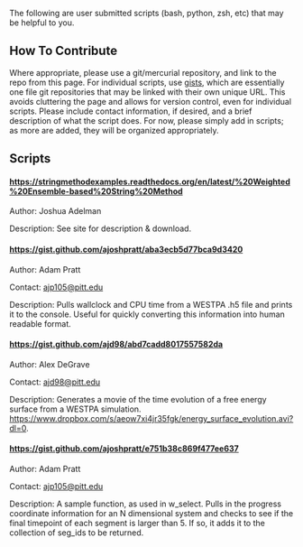 The following are user submitted scripts (bash, python, zsh, etc) that may be helpful to you.

== How To Contribute ==

Where appropriate, please use a git/mercurial repository, and link to the repo from this page. For individual scripts, use [https://gist.github.com/ gists], which are essentially one file git repositories that may be linked with their own unique URL. This avoids cluttering the page and allows for version control, even for individual scripts. Please include contact information, if desired, and a brief description of what the script does. For now, please simply add in scripts; as more are added, they will be organized appropriately.

== Scripts ==

==== [[Weighted Ensemble-Based String Method|https://stringmethodexamples.readthedocs.org/en/latest/%20Weighted%20Ensemble-based%20String%20Method]] ====

Author: Joshua Adelman

Description: See site for description &amp; download.

==== [[Report CPU/Wallclock Time|https://gist.github.com/ajoshpratt/aba3ecb5d77bca9d3420]] ====

Author: Adam Pratt

Contact: [mailto:ajp105@pitt.edu?Subject=WallclockScript ajp105@pitt.edu]

Description: Pulls wallclock and CPU time from a WESTPA .h5 file and prints it to the console. Useful for quickly converting this information into human readable format.

==== [[Generate Free Energy Surface Evolution Movie|https://gist.github.com/ajd98/abd7cadd8017557582da]] ====

Author: Alex DeGrave

Contact: [mailto:ajd98@pitt.edu?Subject=FreeEnergyEvolutionMovieScript ajd98@pitt.edu]

Description: Generates a movie of the time evolution of a free energy surface from a WESTPA simulation. [[An example from a 2-dimensional, 2-well toy model|https://www.dropbox.com/s/aeow7xi4jr35fgk/energy_surface_evolution.avi?dl=0]].

==== [[Sample Predicate Function for w_select|https://gist.github.com/ajoshpratt/e751b38c869f477ee637]] ====

Author: Adam Pratt

Contact: [mailto:ajp105@pitt.edu?Subject=SamplePredicateFunction ajp105@pitt.edu]

Description: A sample function, as used in w_select. Pulls in the progress coordinate information for an N dimensional system and checks to see if the final timepoint of each segment is larger than 5. If so, it adds it to the collection of seg_ids to be returned.

